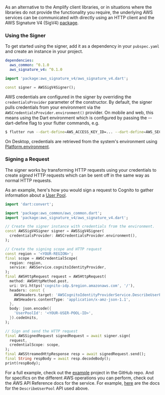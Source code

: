 As an alternative to the Amplify client libraries, or in situations where the libraries do not provide the functionality you require, 
the underlying AWS services can be communicated with directly using an HTTP client and the AWS Signature V4 (SigV4) [package](https://pub.dev/packages/aws_signature_v4).

### Using the Signer

To get started using the signer, add it as a dependency in your `pubspec.yaml` and create an instance in your project.

```yaml
dependencies:
  aws_common: ^0.1.0
  aws_signature_v4: ^0.1.0
```

```dart
import 'package:aws_signature_v4/aws_signature_v4.dart';

const signer = AWSSigV4Signer();
```

AWS credentials are configured in the signer by overriding the `credentialsProvider` parameter of the constructor. By default, the signer 
pulls credentials from your environment via the `AWSCredentialsProvider.environment()` provider. On mobile and web, this means using 
the Dart environment which is configured by passing the --dart-define flag to your flutter commands, e.g.

```sh
$ flutter run --dart-define=AWS_ACCESS_KEY_ID=... --dart-define=AWS_SECRET_ACCESS_KEY=...
```

On Desktop, credentials are retrieved from the system's environment using [Platform.environment](https://api.dart.dev/stable/dart-io/Platform/environment.html).

### Signing a Request

The signer works by transforming HTTP requests using your credentials to create _signed_ HTTP requests which can be sent off in the
same way as normal HTTP requests.

As an example, here's how you would sign a request to Cognito to gather information about a [User Pool](https://docs.aws.amazon.com/cognito/latest/developerguide/cognito-user-identity-pools.html).

```dart
import 'dart:convert';

import 'package:aws_common/aws_common.dart';
import 'package:aws_signature_v4/aws_signature_v4.dart';

// Create the signer instance with credentials from the environment.
const AWSSigV4Signer signer = AWSSigV4Signer(
  credentialsProvider: AWSCredentialsProvider.environment(),
);

// Create the signing scope and HTTP request
const region = '<YOUR-REGION>';
final scope = AWSCredentialScope(
  region: region,
  service: AWSService.cognitoIdentityProvider,
);
final AWSHttpRequest request = AWSHttpRequest(
  method: AWSHttpMethod.post,
  uri: Uri.https('cognito-idp.$region.amazonaws.com', '/'),
  headers: const {
    AWSHeaders.target: 'AWSCognitoIdentityProviderService.DescribeUserPool',
    AWSHeaders.contentType: 'application/x-amz-json-1.1',
  },
  body: json.encode({
    'UserPoolId': '<YOUR-USER-POOL-ID>',
  }).codeUnits,
);

// Sign and send the HTTP request
final AWSSignedRequest signedRequest = await signer.sign(
  request,
  credentialScope: scope,
);
final AWSStreamedHttpResponse resp = await signedRequest.send();
final String respBody = await resp.decodeBody();
print(respBody);
```

For a full example, check out the [example](https://github.com/aws-amplify/amplify-flutter/tree/main/packages/aws_signature_v4/example) project in the GitHub repo. 
And for specifics on the different AWS operations you can perform, check out the AWS API Reference docs for the service. For example, 
[here](https://docs.aws.amazon.com/cognito-user-identity-pools/latest/APIReference/API_DescribeUserPool.html) are the docs for the `DescribeUserPool` API used above.
